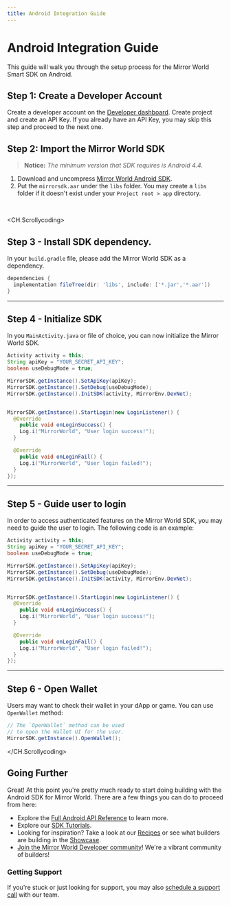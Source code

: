 ```yaml
---
title: Android Integration Guide
---
```


# Android Integration Guide

This guide will walk you through the setup process for the Mirror World Smart SDK on Android.

## Step 1: Create a Developer Account
Create a developer account on the [Developer dashboard](https://app.mirrorworld.fun). Create project and create an API Key. If you already have an API Key, you may skip this step and proceed to the next one.

## Step 2: Import the Mirror World SDK

> **Notice:**
> *The minimum version that SDK requires is Android 4.4.*


1.  Download and uncompress [Mirror World Android SDK](https://github.com/mirrorworld-universe/mirrorworld-sdk-android/releases/tag/v1.1.0).
2.  Put the `mirrorsdk.aar` under the `libs` folder. You may create a `libs` folder if it doesn't exist under your `Project root > app` directory.

<br />

<CH.Scrollycoding>

  ## Step 3 - Install SDK dependency.

  In your `build.gradle` file, please add the Mirror World SDK as a dependency.

  ```gradle build.gradle focus=2
  dependencies {
    implementation fileTree(dir: 'libs', include: ['*.jar','*.aar'])
  }
  ```

  ---

  ## Step 4 - Initialize SDK

  In you `MainActivity.java` or file of choice, you can now initialize the Mirror World SDK.

  ```java MainActivity.java focus=1:7
  Activity activity = this;
  String apiKey = "YOUR_SECRET_API_KEY";
  boolean useDebugMode = true;

  MirrorSDK.getInstance().SetApiKey(apiKey);
  MirrorSDK.getInstance().SetDebug(useDebugMode);
  MirrorSDK.getInstance().InitSDK(activity, MirrorEnv.DevNet);


  MirrorSDK.getInstance().StartLogin(new LoginListener() {
    @Override
      public void onLoginSuccess() {
      Log.i("MirrorWorld", "User login success!");
    }

    @Override
      public void onLoginFail() {
      Log.i("MirrorWorld", "User login failed!");
    }
  });
  ```

  ---

  ## Step 5 - Guide user to login
  In order to access authenticated features on the Mirror World SDK, you may
  need to guide the user to login. The following code is an example:

  ```java MainActivity.java focus=10:19
  Activity activity = this;
  String apiKey = "YOUR_SECRET_API_KEY";
  boolean useDebugMode = true;

  MirrorSDK.getInstance().SetApiKey(apiKey);
  MirrorSDK.getInstance().SetDebug(useDebugMode);
  MirrorSDK.getInstance().InitSDK(activity, MirrorEnv.DevNet);


  MirrorSDK.getInstance().StartLogin(new LoginListener() {
    @Override
      public void onLoginSuccess() {
      Log.i("MirrorWorld", "User login success!");
    }

    @Override
      public void onLoginFail() {
      Log.i("MirrorWorld", "User login failed!");
    }
  });
  ```

  ---

  ## Step 6 - Open Wallet
  Users may want to check their wallet in your dApp or game. You can use `OpenWallet` method:

  ```java SomeActivity.java
  // The `OpenWallet` method can be used
  // to open the Wallet UI for the user.
  MirrorSDK.getInstance().OpenWallet();
  ```


</CH.Scrollycoding>

## Going Further
Great! At this point you're pretty much ready to start doing building with the
Android SDK for Mirror World. There are a few things you can do to proceed from here:

- Explore the [Full Android API Reference](/api-reference/android) to learn more.
- Explore our [SDK Tutorials](/tutorials).
- Looking for inspiration? Take a look at our [Recipes](/recipes) or see what builders are building in the [Showcase](/showcase).
- [Join the Mirror World Developer community](https://mirrorworld.fun/discord)! We're a vibrant community of builders!


### Getting Support
If you're stuck or just looking for support, you may also [schedule a support call](https://mirrorworld.fun/support) with our team.